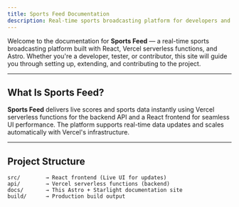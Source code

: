 ```yaml
---
title: Sports Feed Documentation
description: Real-time sports broadcasting platform for developers and contributors.
---
```


Welcome to the documentation for **Sports Feed** — a real-time sports broadcasting platform built with React, Vercel serverless functions, and Astro. Whether you're a developer, tester, or contributor, this site will guide you through setting up, extending, and contributing to the project.

---

## What Is Sports Feed?

**Sports Feed** delivers live scores and sports data instantly using Vercel serverless functions for the backend API and a React frontend for seamless UI performance. The platform supports real-time data updates and scales automatically with Vercel's infrastructure.

---

## Project Structure

```plaintext
src/        → React frontend (Live UI for updates)
api/        → Vercel serverless functions (backend)
docs/       → This Astro + Starlight documentation site
build/      → Production build output
```
